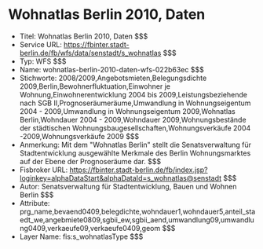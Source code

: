 # Wohnatlas Berlin 2010, Daten
- Titel: Wohnatlas Berlin 2010, Daten $$$
- Service URL: https://fbinter.stadt-berlin.de/fb/wfs/data/senstadt/s_wohnatlas $$$
- Typ: WFS $$$
- Name: wohnatlas-berlin-2010-daten-wfs-022b63ec $$$
- Stichworte: 2008/2009,Angebotsmieten,Belegungsdichte 2009,Berlin,Bewohnerfluktuation,Einwohner je Wohnung,Einwohnerentwicklung 2004 bis 2009,Leistungsbeziehende nach SGB II,Prognoseräumeräume,Umwandlung in Wohnungseigentum 2004 - 2009,Umwandlung in Wohnungseigentum 2009,Wohnatlas Berlin,Wohndauer 2004 - 2009,Wohndauer 2009,Wohnungsbestände der städtischen Wohnungsbaugesellschaften,Wohnungsverkäufe 2004 -2009,Wohnungsverkäufe 2009 $$$
- Anmerkung: Mit dem "Wohnatlas Berlin" stellt die Senatsverwaltung für Stadtentwicklung ausgewählte Merkmale des Berlin Wohnungsmarktes auf der Ebene der Prognoseräume dar. $$$
- Fisbroker URL: https://fbinter.stadt-berlin.de/fb/index.jsp?loginkey=alphaDataStart&alphaDataId=s_wohnatlas@senstadt $$$
- Autor: Senatsverwaltung für Stadtentwicklung, Bauen und Wohnen Berlin $$$
- Attribute: prg_name,bevaend0409,belegdichte,wohndauer1,wohndauer5,anteil_staedt_we,angebmiete0809,sgbii_ew,sgbii_aend,umwandlung09,umwandlung0409,verkaeufe09,verkaeufe0409,geom $$$
- Layer Name: fis:s_wohnatlasType $$$
